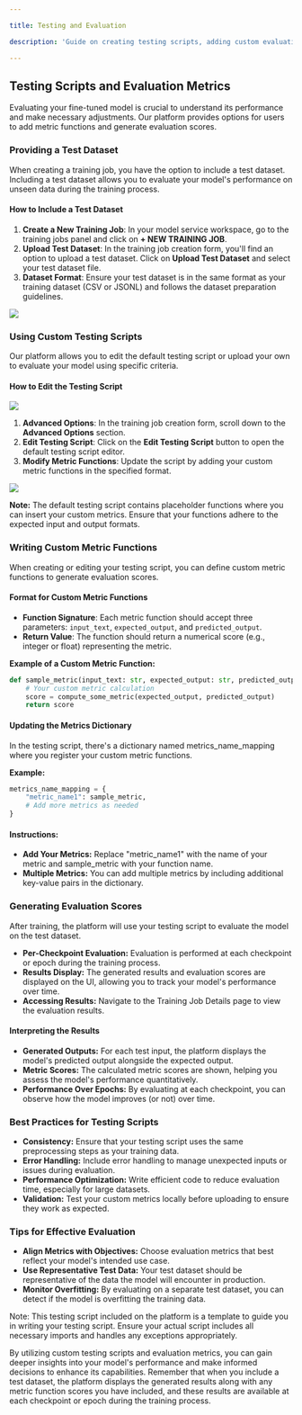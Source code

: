 ```yaml
---

title: Testing and Evaluation 

description: 'Guide on creating testing scripts, adding custom evaluation metrics, and interpreting results'

---
```


## Testing Scripts and Evaluation Metrics

Evaluating your fine-tuned model is crucial to understand its performance and make necessary adjustments. Our platform provides options for users to add metric functions and generate evaluation scores.

### Providing a Test Dataset

When creating a training job, you have the option to include a test dataset. Including a test dataset allows you to evaluate your model's performance on unseen data during the training process.

#### How to Include a Test Dataset

1. **Create a New Training Job**: In your model service workspace, go to the training jobs panel and click on **+ NEW TRAINING JOB**.
2. **Upload Test Dataset**: In the training job creation form, you'll find an option to upload a test dataset. Click on **Upload Test Dataset** and select your test dataset file.
3. **Dataset Format**: Ensure your test dataset is in the same format as your training dataset (CSV or JSONL) and follows the dataset preparation guidelines.

<Card>
    <img src="/images/finetuning/test_data.png" />
</Card>

### Using Custom Testing Scripts

Our platform allows you to edit the default testing script or upload your own to evaluate your model using specific criteria.

#### How to Edit the Testing Script
<Card>
    <img src="/images/finetuning/test_script.png" />
</Card>

1. **Advanced Options**: In the training job creation form, scroll down to the **Advanced Options** section.
2. **Edit Testing Script**: Click on the **Edit Testing Script** button to open the default testing script editor.
3. **Modify Metric Functions**: Update the script by adding your custom metric functions in the specified format.

<Card>
    <img src="/images/finetuning/test_metric.png" />
</Card>


**Note:** The default testing script contains placeholder functions where you can insert your custom metrics. Ensure that your functions adhere to the expected input and output formats.

### Writing Custom Metric Functions

When creating or editing your testing script, you can define custom metric functions to generate evaluation scores.

#### Format for Custom Metric Functions

- **Function Signature**: Each metric function should accept three parameters: `input_text`, `expected_output`, and `predicted_output`.
- **Return Value**: The function should return a numerical score (e.g., integer or float) representing the metric.

**Example of a Custom Metric Function:**

```python
def sample_metric(input_text: str, expected_output: str, predicted_output: str) -> float:
    # Your custom metric calculation
    score = compute_some_metric(expected_output, predicted_output)
    return score

```

#### Updating the Metrics Dictionary

In the testing script, there's a dictionary named metrics_name_mapping where you register your custom metric functions.

**Example:**

```python
metrics_name_mapping = {
    "metric_name1": sample_metric,
    # Add more metrics as needed
}
```
#### Instructions:

- **Add Your Metrics:** Replace "metric_name1" with the name of your metric and sample_metric with your function name.
- **Multiple Metrics:** You can add multiple metrics by including additional key-value pairs in the dictionary.


### Generating Evaluation Scores
After training, the platform will use your testing script to evaluate the model on the test dataset.

- **Per-Checkpoint Evaluation:** Evaluation is performed at each checkpoint or epoch during the training process.
- **Results Display:** The generated results and evaluation scores are displayed on the UI, allowing you to track your model's performance over time.
- **Accessing Results:** Navigate to the Training Job Details page to view the evaluation results.

#### Interpreting the Results
- **Generated Outputs:** For each test input, the platform displays the model's predicted output alongside the expected output.
- **Metric Scores:** The calculated metric scores are shown, helping you assess the model's performance quantitatively.
- **Performance Over Epochs:** By evaluating at each checkpoint, you can observe how the model improves (or not) over time.

### Best Practices for Testing Scripts
- **Consistency:** Ensure that your testing script uses the same preprocessing steps as your training data.
- **Error Handling:** Include error handling to manage unexpected inputs or issues during evaluation.
- **Performance Optimization:** Write efficient code to reduce evaluation time, especially for large datasets.
- **Validation:** Test your custom metrics locally before uploading to ensure they work as expected.

### Tips for Effective Evaluation
- **Align Metrics with Objectives:** Choose evaluation metrics that best reflect your model's intended use case.
- **Use Representative Test Data:** Your test dataset should be representative of the data the model will encounter in production.
- **Monitor Overfitting:** By evaluating on a separate test dataset, you can detect if the model is overfitting the training data.

Note: This testing script included on the platform is a template to guide you in writing your testing script. Ensure your actual script includes all necessary imports and handles any exceptions appropriately.

By utilizing custom testing scripts and evaluation metrics, you can gain deeper insights into your model's performance and make informed decisions to enhance its capabilities. Remember that when you include a test dataset, the platform displays the generated results along with any metric function scores you have included, and these results are available at each checkpoint or epoch during the training process.